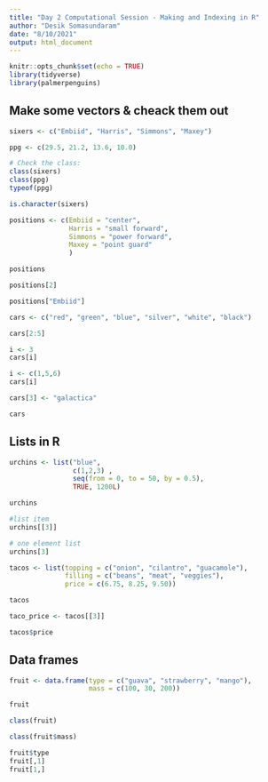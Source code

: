 ```yaml
---
title: "Day 2 Computational Session - Making and Indexing in R"
author: "Desik Somasundaram"
date: "8/10/2021"
output: html_document
---
```


```r
knitr::opts_chunk$set(echo = TRUE)
library(tidyverse)
library(palmerpenguins)
```

## Make some vectors & cheack them out

```r

sixers <- c("Embiid", "Harris", "Simmons", "Maxey")

ppg <- c(29.5, 21.2, 13.6, 10.0)

# Check the class:
class(sixers)
class(ppg)
typeof(ppg)

is.character(sixers)

```
```r
positions <- c(Embiid = "center",
               Harris = "small forward",
               Simmons = "power forward",
               Maxey = "point guard"
               )

positions

positions[2]

positions["Embiid"]
```
```r

cars <- c("red", "green", "blue", "silver", "white", "black")

cars[2:5]

i <- 3
cars[i]

i <- c(1,5,6)
cars[i]

cars[3] <- "galactica"

cars


```
## Lists in R

```r

urchins <- list("blue", 
                c(1,2,3) ,
                seq(from = 0, to = 50, by = 0.5), 
                TRUE, 1200L)

urchins

#list item
urchins[[3]]

# one element list
urchins[3]

```

```r
tacos <- list(topping = c("onion", "cilantro", "guacamole"),
              filling = c("beans", "meat", "veggies"),
              price = c(6.75, 8.25, 9.50))

tacos

taco_price <- tacos[[3]]

tacos$price


```
## Data frames

```r
fruit <- data.frame(type = c("guava", "strawberry", "mango"),
                    mass = c(100, 30, 200))

fruit

class(fruit)

class(fruit$mass)

fruit$type
fruit[,1]
fruit[1,]

```

